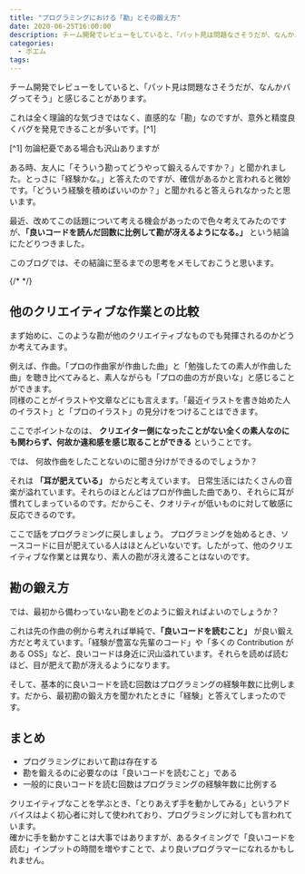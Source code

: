 ```yaml
---
title: "プログラミングにおける「勘」とその鍛え方"
date: 2020-06-25T16:00:00
description: チーム開発でレビューをしていると、「パット見は問題なさそうだが、なんかバグってそう」と感じ取ることがある。この勘を鍛えるには「良いコードを読む」ことが重要だと考えている。
categories:
  - ポエム
tags:
---
```


チーム開発でレビューをしていると、「パット見は問題なさそうだが、なんかバグってそう」と感じることがあります。

これは全く理論的な気づきではなく、直感的な「勘」なのですが、意外と精度良くバグを発見できることが多いです。[^1]

[^1]  勿論杞憂である場合も沢山ありますが

ある時、友人に「そういう勘ってどうやって鍛えるんですか？」と聞かれました。とっさに「経験かな。」と答えたのですが、確信があるかと言われると微妙です。「どういう経験を積めばいいのか？」と聞かれると答えられなかったと思います。

最近、改めてこの話題について考える機会があったので色々考えてみたのですが、**「良いコードを読んだ回数に比例して勘が冴えるようになる。」** という結論にたどりつきました。

このブログでは、その結論に至るまでの思考をメモしておこうと思います。

{/* <!--more--> */}

## 他のクリエイティブな作業との比較

まず始めに、このような勘が他のクリエイティブなものでも発揮されるのかどうか考えてみます。

例えば、作曲。「プロの作曲家が作曲した曲」と「勉強したての素人が作曲した曲」を聴き比べてみると、素人ながらも「プロの曲の方が良いな」と感じることができます。  
同様のことがイラストや文章などにも言えます。「最近イラストを書き始めた人のイラスト」と「プロのイラスト」の見分けをつけることはできます。

ここでポイントなのは、 **クリエイター側になったことがない全くの素人なのにも関わらず、何故か違和感を感じ取ることができる** ということです。

では、 何故作曲をしたことないのに聞き分けができるのでしょうか？

それは **「耳が肥えている」** からだと考えています。
日常生活にはたくさんの音楽が溢れています。それらのほとんどはプロが作曲した曲であり、それらに耳が慣れてしまっているのです。だからこそ、クオリティが低いものに対して敏感に反応できるのです。

ここで話をプログラミングに戻しましょう。
プログラミングを始めるとき、ソースコードに目が肥えている人はほとんどいないです。したがって、他のクリエイティブな作業とは異なり、素人の勘が冴え渡ることはないのです。

## 勘の鍛え方

では、最初から備わっていない勘をどのように鍛えればよいのでしょうか？

これは先の作曲の例から考えれば単純で、**「良いコードを読むこと」** が良い鍛え方だと考えています。「経験が豊富な先輩のコード」や「多くの Contribution がある OSS」など、良いコードは身近に沢山溢れています。それらを読めば読むほど、目が肥えて勘が冴えるようになります。

そして、基本的に良いコードを読む回数はプログラミングの経験年数に比例します。だから、最初勘の鍛え方を聞かれたときに「経験」と答えてしまったのです。

## まとめ

- プログラミングにおいて勘は存在する
- 勘を鍛えるのに必要なのは「良いコードを読むこと」である
- 一般的に良いコードを読む回数はプログラミングの経験年数に比例する

クリエイティブなことを学ぶとき、「とりあえず手を動かしてみる」というアドバイスはよく初心者に対して使われており、プログラミングに対しても言われています。  
確かに手を動かすことは大事ではありますが、あるタイミングで「良いコードを読む」インプットの時間を増やすことで、より良いプログラマーになれるかもしれません。
